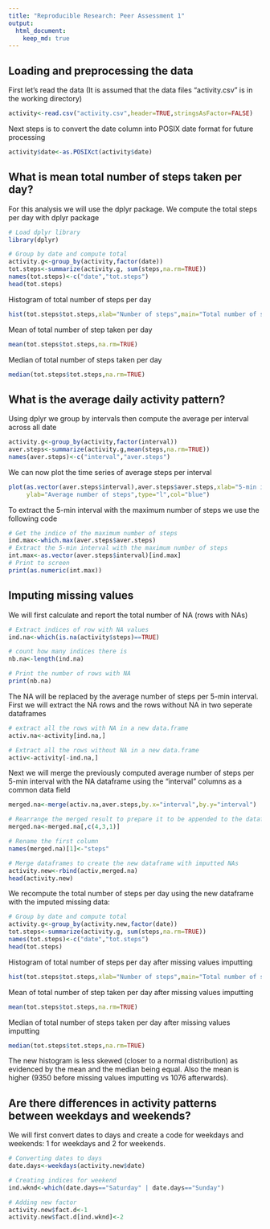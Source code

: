```yaml
---
title: "Reproducible Research: Peer Assessment 1"
output: 
  html_document:
    keep_md: true
---
```



## Loading and preprocessing the data

First let's read the data (It is assumed that the data files "activity.csv" is in the working directory)
```r
activity<-read.csv("activity.csv",header=TRUE,stringsAsFactor=FALSE)
```

Next steps is to convert the date column into POSIX date format for future processing
```r
activity$date<-as.POSIXct(activity$date)
```

## What is mean total number of steps taken per day?

For this analysis we will use the dplyr package. We compute the total steps per day with dplyr package
```r
# Load dplyr library
library(dplyr)
```
```r
# Group by date and compute total
activity.g<-group_by(activity,factor(date))
tot.steps<-summarize(activity.g, sum(steps,na.rm=TRUE))
names(tot.steps)<-c("date","tot.steps")
head(tot.steps)
```
Histogram of total number of steps per day
```r
hist(tot.steps$tot.steps,xlab="Number of steps",main="Total number of steps per day")
```

Mean of total number of step taken per day
```r
mean(tot.steps$tot.steps,na.rm=TRUE)
```

Median of total number of steps taken per day
```r
median(tot.steps$tot.steps,na.rm=TRUE)
```

## What is the average daily activity pattern?
Using dplyr we group by intervals then compute the average per interval across all date
```r
activity.g<-group_by(activity,factor(interval))
aver.steps<-summarize(activity.g,mean(steps,na.rm=TRUE))
names(aver.steps)<-c("interval","aver.steps")
```

We can now plot the time series of average steps per interval

```r
plot(as.vector(aver.steps$interval),aver.steps$aver.steps,xlab="5-min intervals",
     ylab="Average number of steps",type="l",col="blue")
```

To extract the 5-min interval with the maximum number of steps we use the following code
```r
# Get the indice of the maximum number of steps
ind.max<-which.max(aver.steps$aver.steps)
# Extract the 5-min interval with the maximum number of steps
int.max<-as.vector(aver.steps$interval)[ind.max]
# Print to screen
print(as.numeric(int.max))
```

## Imputing missing values
We will first calculate and report the total number of NA (rows with NAs)
```r
# Extract indices of row with NA values
ind.na<-which(is.na(activity$steps)==TRUE)

# count how many indices there is
nb.na<-length(ind.na)

# Print the number of rows with NA
print(nb.na)
```
The NA will be replaced by the average number of steps per 5-min interval. First we will extract the NA rows and the rows without NA in two seperate dataframes
```r
# extract all the rows with NA in a new data.frame
activ.na<-activity[ind.na,]

# Extract all the rows without NA in a new data.frame
activ<-activity[-ind.na,]

```
Next we will merge the previously computed average number of steps per 5-min interval with the NA dataframe using the "interval" columns as a common data field

```r
merged.na<-merge(activ.na,aver.steps,by.x="interval",by.y="interval")

# Rearrange the merged result to prepare it to be appended to the dataframe without NA
merged.na<-merged.na[,c(4,3,1)]

# Rename the first column
names(merged.na)[1]<-"steps"

# Merge dataframes to create the new dataframe with imputted NAs
activity.new<-rbind(activ,merged.na)
head(activity.new)
```

We recompute the total number of steps per day using the new dataframe with the imputed missing data:
```r
# Group by date and compute total
activity.g<-group_by(activity.new,factor(date))
tot.steps<-summarize(activity.g, sum(steps,na.rm=TRUE))
names(tot.steps)<-c("date","tot.steps")
head(tot.steps)
```
Histogram of total number of steps per day after missing values imputting
```r
hist(tot.steps$tot.steps,xlab="Number of steps",main="Total number of steps per day")
```

Mean of total number of step taken per day after missing values imputting
```r
mean(tot.steps$tot.steps,na.rm=TRUE)
```

Median of total number of steps taken per day after missing values imputting
```r
median(tot.steps$tot.steps,na.rm=TRUE)
```
The new histogram is less skewed (closer to a normal distribution) as evidenced by the mean and the median being equal. Also the mean is higher (9350 before missing values imputting vs 1076 afterwards).

## Are there differences in activity patterns between weekdays and weekends?
We will first convert dates to days and create a code for weekdays and weekends: 1 for weekdays and 2 for weekends.
```r

# Converting dates to days
date.days<-weekdays(activity.new$date)

# Creating indices for weekend
ind.wknd<-which(date.days=="Saturday" | date.days=="Sunday")

# Adding new factor
activity.new$fact.d<-1
activity.new$fact.d[ind.wknd]<-2

```


